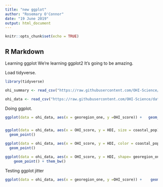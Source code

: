 ```yaml
---
title: "new ggplot"
author: "Rosemary O'Connor"
date: "19 June 2019"
output: html_document
---
```


```r
knitr::opts_chunk$set(echo = TRUE)
```

## R Markdown

Learning ggplot
We're learning ggplot2 It's going to be amazing.

Load tidyverse.

```r
library(tidyverse)

ohi_summary <- read_csv("https://raw.githubusercontent.com/OHI-Science/data-science-training/master/data/OHI_scores_georegion_summary.csv")

ohi_data <- read_csv("https://raw.githubusercontent.com/OHI-Science/data-science-training/master/data/OHI_global_data.csv")

```
 Doing ggplot.
 
```r
ggplot(data = ohi_data, aes(x = georegion_one, y =OHI_score)) +   geom_point()


ggplot(data = ohi_data, aes(x = OHI_score, y = HDI, size = coastal_pop)) + 
  geom_point()

ggplot(data = ohi_data, aes(x = OHI_score, y = HDI, color = coastal_pop)) + 
  geom_point()

ggplot(data = ohi_data, aes(x = OHI_score, y = HDI, shape= georegion_one, color=georegion_one)) + 
    geom_point() + them_bw()


```
Testing ggplot jitter

```r
ggplot(data = ohi_data, aes(x = georegion_one, y =OHI_score)) +    geom_jitter(width=0.2) # the width argument describes how much scatter to add
```

